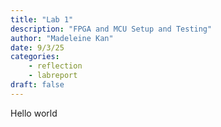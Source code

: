 ```yaml
---
title: "Lab 1"
description: "FPGA and MCU Setup and Testing"
author: "Madeleine Kan"
date: 9/3/25
categories:
    - reflection
    - labreport
draft: false
---
```

Hello world